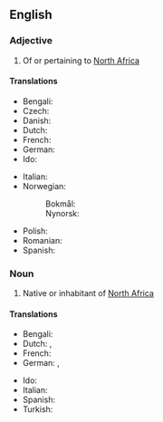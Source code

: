==English==

===Adjective===
{{en-adj|-|head=[[north|North]] [[African]]}}

# Of or pertaining to [[North Africa]]

====Translations====
{{trans-top|of or pertaining to North Africa}}
* Bengali: {{t|bn|উত্তর আফ্রিকীয়}}
* Czech: {{t|cs|severoafrický}}
* Danish: {{t|da|nordafrikansk}}
* Dutch: {{t+|nl|Noord-Afrikaans}}
* French: {{t+|fr|nord-africain|m}}
* German: {{t+|de|nordafrikanisch}}
* Ido: {{t|io|nord-Afrikana}}
{{trans-mid}}
* Italian: {{t|it|nordafricano}}
* Norwegian:
*: Bokmål: {{t|nb|nordafrikansk}}
*: Nynorsk: {{t|nn|nordafrikansk}}
* Polish: {{t+|pl|północnoafrykański|m}}
* Romanian: {{t|ro|nord-african}}
* Spanish: {{t|es|norteafricano}}
{{trans-bottom}}

===Noun===
{{en-noun|head=[[north|North]] [[African]]}}

# Native or inhabitant of [[North Africa]]

====Translations====
{{trans-top|native or inhabitant of North Africa}}
* Bengali: {{t|bn|উত্তর আফ্রিকী}}
* Dutch: {{t+|nl|Noord-Afrikaan|m}}, {{t+|nl|Noord-Afrikaanse|f}}
* French: {{t+|fr|Nord-Africain|m}}
* German: {{t+|de|Nordafrikaner|m}}, {{t+|de|Nordafrikanerin|f}}
{{trans-mid}}
* Ido: {{t|io|nord-Afrikano}}
* Italian: {{t|it|nordafricano}}
* Spanish: {{t|es|norteafricano|m}}
* Turkish: {{t|tr|Kuzey Afrikalı}}
{{trans-bottom}}